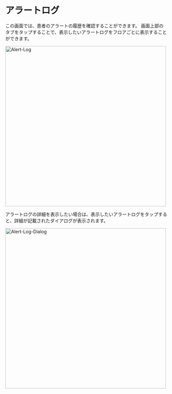 # アラートログ

この画面では、患者のアラートの履歴を確認することができます。
画面上部のタブをタップすることで、表示したいアラートログをフロアごとに表示することができます。

<Image zoom src="/assets/alert-log/alert-log.png" alt="Alert-Log" height="500" />

アラートログの詳細を表示したい場合は、表示したいアラートログをタップすると、詳細が記載されたダイアログが表示されます。

<Image zoom src="/assets/alert-log/alert-log-dialog.png" alt="Alert-Log-Dialog" height="500" />
